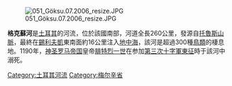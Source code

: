 [[Image:051_Göksu.07.2006_resize.JPG|thumb]]

{{coord|36|17|45.6|N|34|2|52.8|E|region:TR_type:landmark_source:dewiki|display=title}}

'''格克蘇河'''是[[土耳其|土耳其]]的河流，位於該國南部，河道全長260公里，發源自[[托魯斯山脈|托魯斯山脈]]，最終在[[錫利夫凱|錫利夫凱]]東南面約16公里注入[[地中海|地中海]]，該河是超過300種[[鳥類|鳥類]]的棲息地。1190年，[[神圣罗马帝国|神圣罗马帝国]]皇帝[[腓特烈一世_(神圣罗马帝国)|腓特烈一世]]在参加[[第三次十字軍東征|第三次十字軍東征]]時于該河中溺死。

{{Authority control}}
{{Turkey-geo-stub}}
[[Category:土耳其河流|Category:土耳其河流]]
[[Category:梅尔辛省|Category:梅尔辛省]]
